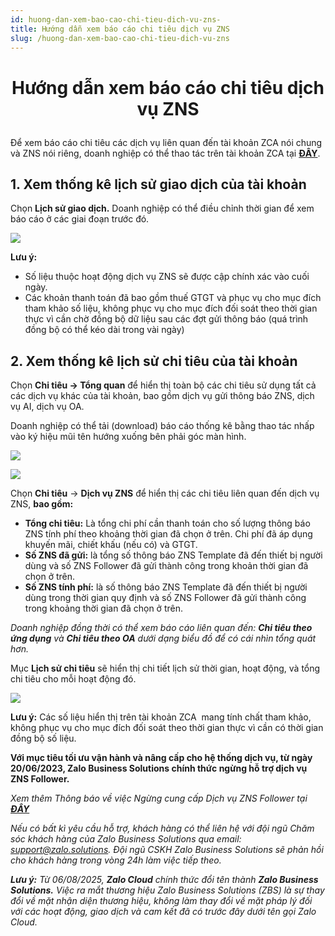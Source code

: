 ```yaml
---
id: huong-dan-xem-bao-cao-chi-tieu-dich-vu-zns-
title: Hướng dẫn xem báo cáo chi tiêu dịch vụ ZNS
slug: /huong-dan-xem-bao-cao-chi-tieu-dich-vu-zns
---
```


# <p align="center">Hướng dẫn xem báo cáo chi tiêu dịch vụ ZNS</p>

Để xem báo cáo chi tiêu các dịch vụ liên quan đến tài khoản ZCA nói chung và ZNS nói riêng, doanh nghiệp có thể thao tác trên tài khoản ZCA tại [**ĐÂY**](https://account.zalo.cloud/QBU7GBG7N6WDDJAA8/spending/overview).

## 1. Xem thống kê lịch sử giao dịch của tài khoản

Chọn **Lịch sử giao dịch.** Doanh nghiệp có thể điều chỉnh thời gian để xem báo cáo ở các giai đoạn trước đó.

<p style={{ textAlign: "center" }}>
  <img src="https://stc-oa.zdn.vn/uploads/41c267e19a51941de0e0438712931d46.png" />
</p>

**Lưu ý:**

- Số liệu thuộc hoạt động dịch vụ ZNS sẽ được cập chính xác vào cuối ngày.
- Các khoản thanh toán đã bao gồm thuế GTGT và phục vụ cho mục đích tham khảo số liệu, không phục vụ cho mục đích đối soát theo thời gian thực vì cần chờ đồng bộ dữ liệu sau các đợt gửi thông báo (quá trình đồng bộ có thể kéo dài trong vài ngày)

## 2. Xem thống kê lịch sử chi tiêu của tài khoản

Chọn **Chi tiêu → Tổng quan** để hiển thị toàn bộ các chi tiêu sử dụng tất cả các dịch vụ khác của tài khoản, bao gồm dịch vụ gửi thông báo ZNS, dịch vụ AI, dịch vụ OA.

Doanh nghiệp có thể tải (download) báo cáo thống kê bằng thao tác nhấp vào ký hiệu mũi tên hướng xuống bên phải góc màn hình.

<p style={{ textAlign: "center" }}>
  <img src="https://stc-oa.zdn.vn/uploads/447658754a63f6e80e4901a355e9e385.png" />
</p>

<p style={{ textAlign: "center" }}>
  <img src="https://stc-oa.zdn.vn/uploads/fbb8531adb825193f3afaea69872dd9c.png" />
</p>

Chọn **Chi tiêu** → **Dịch vụ ZNS** để hiển thị các chi tiêu liên quan đến dịch vụ ZNS, **bao gồm:**

- **Tổng chi tiêu:** Là tổng chi phí cần thanh toán cho số lượng thông báo ZNS tính phí theo khoảng thời gian đã chọn ở trên. Chi phí đã áp dụng khuyến mãi, chiết khấu (nếu có) và GTGT.
- **Số ZNS đã gửi:** là tổng số thông báo ZNS Template đã đến thiết bị người dùng và số ZNS Follower đã gửi thành công trong khoản thời gian đã chọn ở trên.
- **Số ZNS tính phí:** là số thông báo ZNS Template đã đến thiết bị người dùng trong thời gian quy định và số ZNS Follower đã gửi thành công trong khoảng thời gian đã chọn ở trên.

_Doanh nghiệp đồng thời có thể xem báo cáo liên quan đến: **Chi tiêu theo ứng dụng** và **Chi tiêu theo OA** dưới dạng biểu đồ để có cái nhìn tổng quát hơn._

Mục **Lịch sử chi tiêu** sẽ hiển thị chi tiết lịch sử thời gian, hoạt động, và tổng chi tiêu cho mỗi hoạt động đó.

<p style={{ textAlign: "center" }}>
  <img src="https://stc-oa.zdn.vn/uploads/f3cff6e0f05ff34bcc796c78698b11e3.png" />
</p>

**Lưu ý:** Các số liệu hiển thị trên tài khoản ZCA  mang tính chất tham khảo, không phục vụ cho mục đích đối soát theo thời gian thực vì cần có thời gian đồng bộ số liệu.

**Với mục tiêu tối ưu vận hành và nâng cấp cho hệ thống dịch vụ, từ ngày 20/06/2023, Zalo Business Solutions chính thức ngừng hỗ trợ dịch vụ ZNS Follower.**

_Xem thêm Thông báo về việc Ngừng cung cấp Dịch vụ ZNS Follower tại_ [_**ĐÂY**_](https://zalo.cloud/blog/thong-bao-ve-viec-ngung-ho-tro-dich-vu-zns-follower-/ykuwkganb87bra7k7w)

_Nếu có bất kì yêu cầu hỗ trợ, khách hàng có thể liên hệ với đội ngũ Chăm sóc khách hàng của Zalo Business Solutions qua email:_ [_support@zalo.solutions_](mailto:support@zalo.solutions)_. Đội ngũ CSKH Zalo Business Solutions sẽ phản hồi cho khách hàng trong vòng 24h làm việc tiếp theo._

_**Lưu ý:**_ _Từ 06/08/2025, **Zalo Cloud** chính thức đổi tên thành **Zalo Business Solutions.** Việc ra mắt thương hiệu Zalo Business Solutions (ZBS) là sự thay đổi về mặt nhận diện thương hiệu, không làm thay đổi về mặt pháp lý đối với các hoạt động, giao dịch và cam kết đã có trước đây dưới tên gọi Zalo Cloud._
